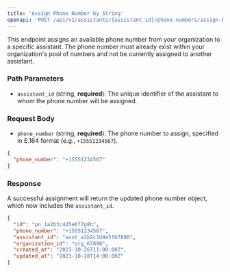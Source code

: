 ```yaml
---
title: 'Assign Phone Number by String'
openapi: 'POST /api/v1/assistants/{assistant_id}/phone-numbers/assign-by-number'
---
```


This endpoint assigns an available phone number from your organization to a specific assistant. The phone number must already exist within your organization's pool of numbers and not be currently assigned to another assistant.

### Path Parameters

- `assistant_id` (string, **required**): The unique identifier of the assistant to whom the phone number will be assigned.

### Request Body

- `phone_number` (string, **required**): The phone number to assign, specified in E.164 format (e.g., `+15551234567`).

```json Request
{
  "phone_number": "+15551234567"
}
```

### Response

A successful assignment will return the updated phone number object, which now includes the `assistant_id`.

```json Response
{
  "id": "pn_1a2b3c4d5e6f7g8h",
  "phone_number": "+15551234567",
  "assistant_id": "asst_a1b2c3d4e5f67890",
  "organization_id": "org_67890",
  "created_at": "2023-10-26T11:00:00Z",
  "updated_at": "2023-10-28T14:00:00Z"
}
``` 